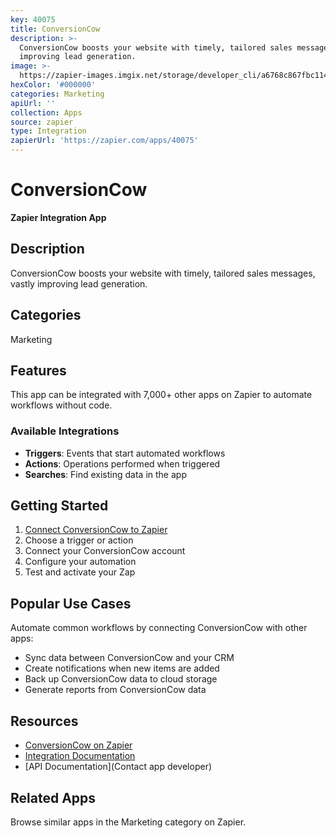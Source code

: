 ```yaml
---
key: 40075
title: ConversionCow
description: >-
  ConversionCow boosts your website with timely, tailored sales messages, vastly
  improving lead generation.
image: >-
  https://zapier-images.imgix.net/storage/developer_cli/a6768c867fbc11411e86b99e86bf8c38.png?auto=format%2Ccompress&ixlib=python-3.0.0&q=50
hexColor: '#000000'
categories: Marketing
apiUrl: ''
collection: Apps
source: zapier
type: Integration
zapierUrl: 'https://zapier.com/apps/40075'
---
```

# ConversionCow

**Zapier Integration App**

## Description

ConversionCow boosts your website with timely, tailored sales messages, vastly improving lead generation.

## Categories

Marketing

## Features

This app can be integrated with 7,000+ other apps on Zapier to automate workflows without code.

### Available Integrations

- **Triggers**: Events that start automated workflows
- **Actions**: Operations performed when triggered
- **Searches**: Find existing data in the app

## Getting Started

1. [Connect ConversionCow to Zapier](https://zapier.com/apps/40075)
2. Choose a trigger or action
3. Connect your ConversionCow account
4. Configure your automation
5. Test and activate your Zap

## Popular Use Cases

Automate common workflows by connecting ConversionCow with other apps:

- Sync data between ConversionCow and your CRM
- Create notifications when new items are added
- Back up ConversionCow data to cloud storage
- Generate reports from ConversionCow data

## Resources

- [ConversionCow on Zapier](https://zapier.com/apps/40075)
- [Integration Documentation](https://zapier.com/apps/40075/integrations)
- [API Documentation](Contact app developer)

## Related Apps

Browse similar apps in the Marketing category on Zapier.
